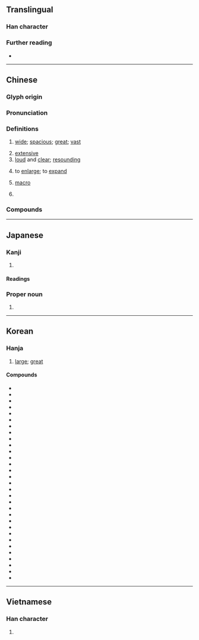 {{character info}}
==Translingual==

===Han character===
{{Han char|rn=40|rad=宀|as=04|sn=7|four=30432|canj=JKI|ids=⿱宀厷}}

===Further reading===
* {{Han ref|kx=0282.200|dkj=07086|dj=0556.070|hdz=20916.030|uh=5B8F|ud=23439|bh=A7BB|bd=42939}}

----

==Chinese==
{{zh-forms|alt=宖-ancient,厷}}

===Glyph origin===
{{Han etym}}

===Pronunciation===
{{zh-pron
|m=hóng
|m-s=hong2
|c=wang4
|c-t=
|g=
|h=pfs=fèn;gd=fen2
|j=hung1
|mb=ǒ̤ng
|md=hèng
|mn=hông
|mn-t=hong5/kuêng5
|mn-t_note=hong5 - Chaozhou, Shantou, Chenghai, Raoping; kuêng5 - Jieyang, Chaoyang, Pontianak
|w=3hhon
|x=hong2
|mc=y
|oc=y
|cat=a,v,n,pn
}}

===Definitions===
{{zh-hanzi}}

# {{lb|zh|originally referring to houses}} [[wide]]; [[spacious]]; [[great]]; [[vast]]
#: {{zh-also|弘}}
# [[extensive]]
# [[loud]] and [[clear]]; [[resounding]]
# {{zh-alt-lb|弘}} to [[enlarge]]; to [[expand]]
# {{lb|zh|computing}} [[macro]] {{gloss|comparatively human-friendly abbreviation of complex input to a computer program}}
# {{surname|zh}}

===Compounds===
{{zh-der|宏圖|宏壯|宏敞|宏論|宏放|宏覽|宏志|宏旨|宏邈|寬宏|寬宏大量|宏富|宏綱|宏構|恢宏大度|宏都拉斯|宏偉壯觀|宏偉|崇論宏議|宏辯|宏願|宏麗|宏大|宏達|宏觀|宏碩|宏揚|宏器|宏儒碩學|宏亮|恢宏|大展宏圖|宏規|宏宏|宏材大略|博學宏詞|無關宏旨|泓宏|欒櫨宏敞|立論精宏|駿業宏興|駿業宏發}}

----

==Japanese==

===Kanji===
{{ja-kanji|grade=|rs=宀04}}

# {{rfdef|ja|sort=宀04}}

====Readings====
{{ja-readings
|goon=おう
|kanon=こう<くわう
|kun=ひろ-い
}}

===Proper noun===
{{ja-pos|proper|ひろし}}

# {{given name|ja|male|sort=ひろし}}

----

==Korean==

===Hanja===
{{ko-hanja/new|[[크다|클]]|굉}}

# [[large]]; [[great]]

====Compounds====
{{der-top3|Compounds}}
* {{ko-l|굉곽|宏廓}}
* {{ko-l|굉구|宏構}}
* {{ko-l|굉규|宏規}}
* {{ko-l|굉기|宏器}}
* {{ko-l|굉달|宏達}}
* {{ko-l|굉대|宏大}}
* {{ko-l|굉도|宏圖}}
* {{ko-l|굉렬|宏烈}}
* {{ko-l|굉모|宏謀}}
* {{ko-l|굉박|宏博}}
* {{ko-l|굉변|宏辯}}
* {{ko-l|굉부|宏富}}
* {{ko-l|굉사|宏肆}}
* {{ko-l|굉업|宏業}}
* {{ko-l|굉원|宏遠}}
* {{ko-l|굉유|宏猷}}
* {{ko-l|굉유|宏儒}}
* {{ko-l|굉음|宏飮}}
* {{ko-l|굉장|宏壯}}
* {{ko-l|굉장|宏莊}}
* {{ko-l|굉재|宏材}}
* {{ko-l|굉재|宏才}}
* {{ko-l|굉재탁식|宏才卓識}}
* {{ko-l|굉창|宏敞}}
* {{ko-l|굉홍|宏弘}}
* {{ko-l|굉활|宏闊}}
* {{ko-l|굉후|宏厚}}
* {{ko-l|굉휴|宏休}}
* {{ko-l|연굉|淵宏}}
* {{ko-l|웅굉|雄宏}}
* {{ko-l|회굉|恢宏}}
{{der-bottom}}

----

==Vietnamese==

===Han character===
{{vi-readings|reading=hoãng, hoành, giang|rs=宀04}}

# {{rfdef|vi|sort=宀04}}